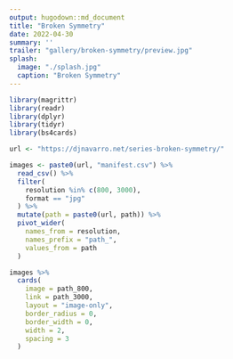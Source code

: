 ```yaml
---
output: hugodown::md_document
title: "Broken Symmetry"
date: 2022-04-30
summary: ''
trailer: "gallery/broken-symmetry/preview.jpg"
splash:
  image: "./splash.jpg"
  caption: "Broken Symmetry"
---
```


<style>
.splash-caption-tweak{
  color: #ffffff99;
  font-size: 120%;
  text-align: center;
  letter-spacing: 20px;
}
</style>



```r
library(magrittr)
library(readr)
library(dplyr)
library(tidyr)
library(bs4cards)

url <- "https://djnavarro.net/series-broken-symmetry/"

images <- paste0(url, "manifest.csv") %>% 
  read_csv() %>% 
  filter(
    resolution %in% c(800, 3000), 
    format == "jpg"
  ) %>% 
  mutate(path = paste0(url, path)) %>% 
  pivot_wider(
    names_from = resolution, 
    names_prefix = "path_", 
    values_from = path
  ) 
```


```r
images %>%
  cards(
    image = path_800,
    link = path_3000,
    layout = "image-only", 
    border_radius = 0,
    border_width = 0, 
    width = 2,
    spacing = 3
  )  
```

